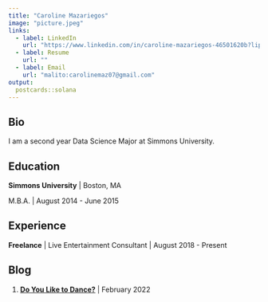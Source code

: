 ```yaml
---
title: "Caroline Mazariegos"
image: "picture.jpeg"
links:
  - label: LinkedIn
    url: "https://www.linkedin.com/in/caroline-mazariegos-46501620b?lipi=urn%3Ali%3Apage%3Ad_flagship3_profile_view_base_contact_details%3BoBa54IjSQ2eTUR8eJhtRuQ%3D%3D"
  - label: Resume
    url: "" 
  - label: Email
    url: "malito:carolinemaz07@gmail.com"
output:
  postcards::solana
---
```

 
## Bio

I am a second year Data Science Major at Simmons University. 

## Education

**Simmons University** | Boston, MA

M.B.A. | August 2014 - June 2015

## Experience

**Freelance** | Live Entertainment Consultant | August 2018 - Present

## Blog 

1. [**Do You Like to Dance?**](Project1.html) | February 2022
